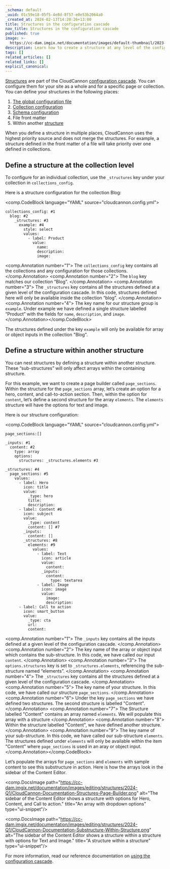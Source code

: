 ```yaml
---
_schema: default
_uuid: 01c59e18-05f5-4e8d-8f57-e0e53b2064a0
_created_at: 2024-02-13T14:20:26+13:00
title: Structures in the configuration cascade
nav_title: Structures in the configuration cascade
published: true
image: >-
  https://cc-dam.imgix.net/documentation/images/default-thumbnail/2023-Q4/CloudCannon-Documentation-Thumbnail.png
description: Learn how to create a structure at any level of the configuration cascade.
tags: []
related_articles: []
related_links: []
explicit_canonical:
---
```

[Structures](/documentation/articles/create-a-structure/) are part of the CloudCannon [configuration cascade](/documentation/articles/using-the-configuration-cascade/). You can configure them for your site as a whole and for a specific page or collection. You can define your structures in the following places:

1. [The global configuration file](/documentation/articles/create-a-global-configuration-file)
2. [Collection configuration](/documentation/articles/define-your-collections/)
3. [Schema configuration](/documentation/articles/create-a-schema)
4. File front matter
5. Within another [structure](/documentation/articles/create-a-structure/)

When you define a structure in multiple places, CloudCannon uses the highest priority source and does not merge the structures. For example, a structure defined in the front matter of a file will take priority over one defined in collections.

## Define a structure at the collection level

To configure for an individual collection, use the `_structures` key under your collection in `collections_config`.

Here is a structure configuration for the collection Blog:

<comp.CodeBlock language="YAML" source="cloudcannon.config.yml">
```
collections_config: #1
  blog: #2
    _structures: #3
      example: #4
        style: select
        values:
          - label: Product
            value:
              name:
              description:
              image:
```
<comp.Annotation number="1">
  The `collections_config` key contains all the collections and any configuration for those collections.
</comp.Annotation> <comp.Annotation number="2">
  The `blog` key matches our collection “Blog”.
</comp.Annotation> <comp.Annotation number="3">
  The `_structures` key contains all the structures defined at a given level of the configuration cascade. In this code, structures defined here will only be available inside the collection “blog”.
</comp.Annotation> <comp.Annotation number="4">
  The key name for our structure group is `example`. Under example we have defined a single structure labelled “Product” with the fields for `name`, `description`, and `image`.
</comp.Annotation></comp.CodeBlock>

The structures defined under the key `example` will only be available for array or object inputs in the collection "Blog".

## Define a structure within another structure

You can nest structures by defining a structure within another structure. These “sub-structures” will only affect arrays within the containing structure.

For this example, we want to create a page builder called `page_sections`. Within the structure for the `page_sections` array, let’s create an option for a hero, content, and call-to-action section. Then, within the option for `content`, let’s define a second structure for the array `elements`. The `elements` structure will have the options for text and image.

Here is our structure configuration:

<comp.CodeBlock language="YAML" source="cloudcannon.config.yml">
```
page_sections:[]

_inputs: #1
  content: #2
    type: array
    options:
      structures: _structures.elements #3

_structures: #4
  page_sections: #5
    values:
      - label: Hero
        icon: title
        value:
          _type: hero
          title:
          description:
      - label: Content #6
        icon: subject
        value:
          _type: content
          content: [] #7
        _inputs:
          content: []
        _structures: #8
          elements: #9
            values:
              - label: Text
                icon: article
                value:
                  content:
                _inputs:
                  content:
                    type: textarea
              - label: Image
                icon: image
                value:
                  image:
                  description:
      - label: Call to action
        icon: smart_button
        value:
          _type: cta
          url:
          content:
```
<comp.Annotation number="1">
  The `_inputs` key contains all the inputs defined at a given level of the configuration cascade.
</comp.Annotation> <comp.Annotation number="2">
  The key name of the array or object input which contains the sub-structure. In this code, we have called our input `content`.
</comp.Annotation> <comp.Annotation number="3">
  The `options.structures` key is set to `_structures.elements`, referencing the sub-structure named “elements”.
</comp.Annotation> <comp.Annotation number="4">
  The `_structures` key contains all the structures defined at a given level of the configuration cascade.
</comp.Annotation> <comp.Annotation number="5">
  The key name of your structure. In this code, we have called our structure `page_sections`.
</comp.Annotation> <comp.Annotation number="6">
  Under the key `page_sections` we have defined two structures. The second structure is labelled "Content".
</comp.Annotation> <comp.Annotation number="7">
  The Structure labelled "Content" contains an array named `elements`. We will populate this array with a structure
</comp.Annotation> <comp.Annotation number="8">
  Within the structure labelled "Content", we have defined another structure.
</comp.Annotation> <comp.Annotation number="9">
  The key name of your sub-structure. In this code, we have called our sub-structure `elements`. The structures defined under `elements` will only be available within the item "Content" where `page_sections` is used in an aray or object input.
</comp.Annotation></comp.CodeBlock>

Let’s populate the arrays for `page_sections` and `elements` with sample content to see this substructure in action. Here is how the arrays look in the sidebar of the Content Editor.

<comp.DocsImage path="https://cc-dam.imgix.net/documentation/images/editing/structures/2024-Q1/CloudCannon-Documentation-Structures-Page-Builder.png" alt="The sidebar of the Content Editor shows a structure with options for Hero, Content, and Call to action." title="An array with dropdown options" type="ui-snippet"/>

<comp.DocsImage path="https://cc-dam.imgix.net/documentation/images/editing/structures/2024-Q1/CloudCannon-Documentation-Substructure-Within-Structure.png" alt="The sidebar of the Content Editor shows a structure within a structure with options for Text and Image." title="A structure within a structure" type="ui-snippet"/>

For more information, read our reference documentation on [using the configuration cascade](/documentation/articles/using-the-configuration-cascade/).
